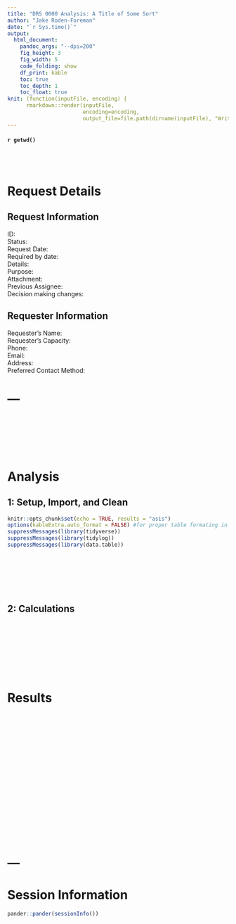 ```yaml
---
title: "DRS 0000 Analysis: A Title of Some Sort"
author: "Jake Roden-Foreman"
date: "`r Sys.time()`"
output:
  html_document:
    pandoc_args: "--dpi=200"
    fig_height: 3
    fig_width: 5
    code_folding: show
    df_print: kable
    toc: true
    toc_depth: 1
    toc_float: true
knit: (function(inputFile, encoding) { 
      rmarkdown::render(inputFile,
                        encoding=encoding, 
                        output_file=file.path(dirname(inputFile), "Write ups and reports", 'Analysis.html')) })
---
```


#### `r getwd()`
\
\


# Request Details {.tabset}

## Request Information  
ID:  
Status:   
Request Date:  
Required by date:  
Details:  
Purpose:  
Attachment:  
Previous Assignee:  
Decision making changes: 



## Requester Information  
Requester's Name:  
Requester's Capacity:  
Phone:  
Email:  
Address:  
Preferred Contact Method:  

# ---

\
\
\
\
\




# Analysis {.tabset}

## 1: Setup, Import, and Clean 
```r
knitr::opts_chunk$set(echo = TRUE, results = "asis")
options(kableExtra.auto_format = FALSE) #for proper table formating in Word
suppressMessages(library(tidyverse))
suppressMessages(library(tidylog))
suppressMessages(library(data.table))



```

\
\
\
\


## 2: Calculations
```r



```


\
\
\
\
\
\


# Results
```r



```






\
\
\
\
\
\
\
\
\

\
\
\
\
\
\



# ---

# Session Information
<style>
.footer {
  position: relative;
  left: 0;
  bottom: 0;
  width: 100%;
}
</style>

<div class="footer">

```r

pander::pander(sessionInfo())

```

</div>